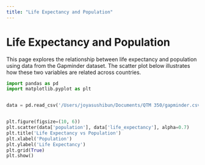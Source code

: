 ```yaml
---
title: "Life Expectancy and Population"
---
```


# Life Expectancy and Population

This page explores the relationship between life expectancy and population using data from the Gapminder dataset. The scatter plot below illustrates how these two variables are related across countries.

```python

import pandas as pd
import matplotlib.pyplot as plt


data = pd.read_csv('/Users/joyasushibun/Documents/QTM 350/gapminder.csv')


plt.figure(figsize=(10, 6))
plt.scatter(data['population'], data['life_expectancy'], alpha=0.7)
plt.title('Life Expectancy vs Population')
plt.xlabel('Population')
plt.ylabel('Life Expectancy')
plt.grid(True)
plt.show()
```

